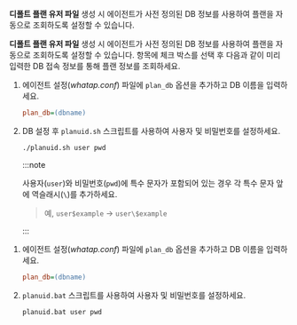<Title level={props.level} hashid="check-default-db-id-values-planuid">디폴트 플랜 조회하기</Title>

<InDoc pages='install-agent'>

**디폴트 플랜 유저 파일** 생성 시 에이전트가 사전 정의된 DB 정보를 사용하여 플랜을 자동으로 조회하도록 설정할 수 있습니다. 

</InDoc>

<Xclude pages='install-agent'>

**디폴트 플랜 유저 파일** 생성 시 에이전트가 사전 정의된 DB 정보를 사용하여 플랜을 자동으로 조회하도록 설정할 수 있습니다. <Cmdname sid="ITM09107" className="uitext" /> 항목에 체크 박스를 선택 후 다음과 같이 미리 입력한 DB 접속 정보를 통해 플랜 정보를 조회하세요.

</Xclude>

<Tabs>
<TabItem value='linux-dfp' label='Linux' default>

1. 에이전트 설정(*whatap.conf*) 파일에 `plan_db` 옵션을 추가하고 DB 이름을 입력하세요.

    ```ini title='whatap.conf'
    plan_db=(dbname)
    ```

1. DB 설정 후 `planuid.sh` 스크립트를 사용하여 사용자 및 비밀번호를 설정하세요.

    ```bash 
    ./planuid.sh user pwd
    ```

    :::note 

    사용자(`user`)와 비밀번호(`pwd`)에 특수 문자가 포함되어 있는 경우 각 특수 문자 앞에 역슬래시(`\`)를 추가하세요.

    > 예, `user$example` → `user\$example` 

    :::

</TabItem>

<TabItem value='windows-dfp' label='Windows' default>

1. 에이전트 설정(*whatap.conf*) 파일에 `plan_db` 옵션을 추가하고 DB 이름을 입력하세요.

    ```ini title='whatap.conf'
    plan_db=(dbname)
    ```

1. `planuid.bat` 스크립트를 사용하여 사용자 및 비밀번호를 설정하세요.

    ```bash 
    planuid.bat user pwd
    ```

</TabItem>
</Tabs>